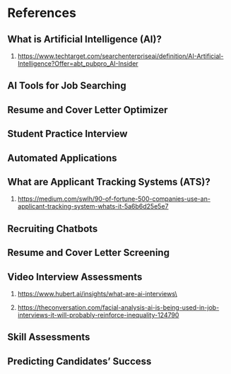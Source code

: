 # References

## What is Artificial Intelligence (AI)?

(1) <https://www.techtarget.com/searchenterpriseai/definition/AI-Artificial-Intelligence?Offer=abt_pubpro_AI-Insider>

## AI Tools for Job Searching

## Resume and Cover Letter Optimizer

## Student Practice Interview

## Automated Applications

## What are Applicant Tracking Systems (ATS)?

1.  <https://medium.com/swlh/90-of-fortune-500-companies-use-an-applicant-tracking-system-whats-it-5a6b6d25e5e7>

## Recruiting Chatbots

## Resume and Cover Letter Screening

## Video Interview Assessments

(1) [https://www.hubert.ai/insights/what-are-ai-interviews\\](https://www.hubert.ai/insights/what-are-ai-interviews%5C)

(2) <https://theconversation.com/facial-analysis-ai-is-being-used-in-job-interviews-it-will-probably-reinforce-inequality-124790>

## Skill Assessments

## Predicting Candidates' Success
